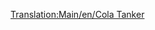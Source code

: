 [[Translation:Main/en/Cola Tanker]]{{en/-}}{{Template:Vagoni/It
|Picture=[[File:en/Colatanker.png]]
|Name=Vagone cisterna per cola
|NormalCost=€ 2.132
|NormalWeight=24 / 49 t
|NormalCapacity=25.000 litri di cola
|MonoCost="
|MonoWeight=24 / 54 t
|MonoCapacity=30.000 litri di cola
|MagCost="
|MagWeight=24 / 56 t
|MagCapacity=32.000 litri di cola
|Description=Vagone cisterna per trasportare la produzione dei pozzi di cola alle fabbriche di bibite frizzanti, esiste solo nel Toyland. 
}}